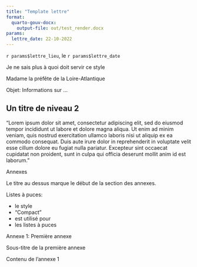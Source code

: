```yaml
---
title: "Template lettre"
format: 
  quarto-gouv-docx:
    output-file: out/test_render.docx
params:
  lettre_date: 22-10-2022
---
```



<div custom-style="Date">
`r params$lettre_lieu`, le `r params$lettre_date`
</div>

<div custom-style="header-letter">
Je ne sais plus à quoi doit servir ce style
</div>

<div custom-style="header-letter-naming">
Madame la préfête de la Loire-Atlantique
</div>


<div custom-style="objet-title">
Objet: Informations sur ...
</div>

## Un titre de niveau 2

"Lorem ipsum dolor sit amet, consectetur adipiscing elit, sed do eiusmod tempor incididunt ut labore et dolore magna aliqua. Ut enim ad minim veniam, quis nostrud exercitation ullamco laboris nisi ut aliquip ex ea commodo consequat. Duis aute irure dolor in reprehenderit in voluptate velit esse cillum dolore eu fugiat nulla pariatur. Excepteur sint occaecat cupidatat non proident, sunt in culpa qui officia deserunt mollit anim id est laborum."



<div style="header-annexes">
Annexes
</div>

Le titre au dessus marque le début de la section des annexes.


Listes à puces:

<div custom-style="Compact">
- le style
- "Compact"
- est utilisé pour
- les listes à puces
</div>



<div custom-style="header-annexeN">
Annexe 1: Première annexe
</div>


<div custom-style="subheader-annexe">
Sous-titre de la première annexe
</div>

Contenu de l'annexe 1